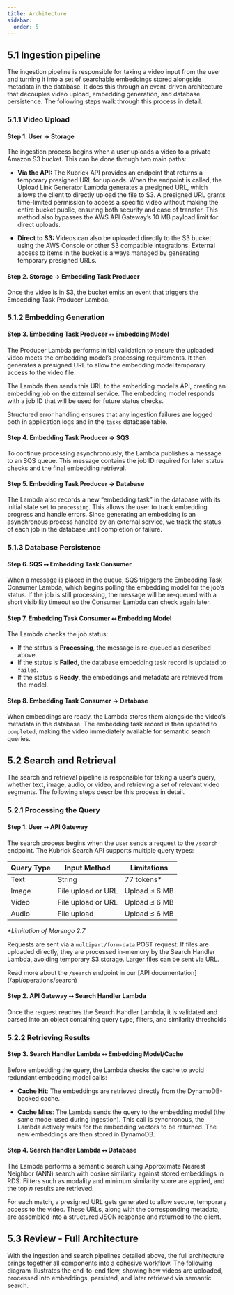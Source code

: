 ```yaml
---
title: Architecture
sidebar:
  order: 5
---
```



## 5.1 Ingestion pipeline

The ingestion pipeline is responsible for taking a video input from the user and
turning it into a set of searchable embeddings stored alongside metadata in the
database. It does this through an event-driven architecture that decouples video
upload, embedding generation, and database persistence. The following steps walk
through this process in detail.

### 5.1.1 Video Upload

<ThemedDiagram src='simplified_architecture.png' alt='Kubrick Search' />

#### Step 1\. User → Storage

The ingestion process begins when a user uploads a video to a private Amazon S3
bucket. This can be done through two main paths:

- **Via the API:** The Kubrick API provides an endpoint that returns a temporary
  presigned URL for uploads. When the endpoint is called, the Upload Link
  Generator Lambda generates a presigned URL, which allows the client to
  directly upload the file to S3. A presigned URL grants time-limited permission
  to access a specific video without making the entire bucket public, ensuring
  both security and ease of transfer. This method also bypasses the AWS API
  Gateway’s 10 MB payload limit for direct uploads.

- **Direct to S3:** Videos can also be uploaded directly to the S3 bucket using
  the AWS Console or other S3 compatible integrations. External access to items
  in the bucket is always managed by generating temporary presigned URLs.

#### Step 2\. Storage → Embedding Task Producer

Once the video is in S3, the bucket emits an event that triggers the Embedding
Task Producer Lambda.

### 5.1.2 Embedding Generation

<ThemedDiagram src='simplified_architecture.png' alt='Kubrick Search' />

#### Step 3\. Embedding Task Producer ⭤ Embedding Model

The Producer Lambda performs initial validation to ensure the uploaded video
meets the embedding model’s processing requirements. It then generates a
presigned URL to allow the embedding model temporary access to the video file.

The Lambda then sends this URL to the embedding model’s API, creating an
embedding job on the external service. The embedding model responds with a job
ID that will be used for future status checks.

Structured error handling ensures that any ingestion failures are logged both in
application logs and in the `tasks` database table.

#### Step 4\. Embedding Task Producer → SQS

To continue processing asynchronously, the Lambda publishes a message to an SQS
queue. This message contains the job ID required for later status checks and the
final embedding retrieval.

#### Step 5\. Embedding Task Producer → Database

The Lambda also records a new “embedding task” in the database with its initial
state set to `processing`. This allows the user to track embedding progress and
handle errors. Since generating an embedding is an asynchronous process handled
by an external service, we track the status of each job in the database until
completion or failure.

### 5.1.3 Database Persistence

<ThemedDiagram src='simplified_architecture.png' alt='Kubrick Search' />

#### Step 6\. SQS ⭤ Embedding Task Consumer

When a message is placed in the queue, SQS triggers the Embedding Task Consumer
Lambda, which begins polling the embedding model for the job’s status. If the
job is still processing, the message will be re-queued with a short visibility
timeout so the Consumer Lambda can check again later.

#### Step 7\. Embedding Task Consumer ⭤ Embedding Model

The Lambda checks the job status:

- If the status is **Processing**, the message is re-queued as described above.
- If the status is **Failed**, the database embedding task record is updated to
  `failed`.
- If the status is **Ready**, the embeddings and metadata are retrieved from the
  model.

#### Step 8\. Embedding Task Consumer → Database

When embeddings are ready, the Lambda stores them alongside the video’s metadata
in the database. The embedding task record is then updated to `completed`,
making the video immediately available for semantic search queries.

## 5.2 Search and Retrieval

The search and retrieval pipeline is responsible for taking a user’s query,
whether text, image, audio, or video, and retrieving a set of relevant video
segments. The following steps describe this process in detail.

### 5.2.1 Processing the Query

<ThemedDiagram src='simplified_architecture.png' alt='Kubrick Search' />

#### Step 1\. User ⭤ API Gateway

The search process begins when the user sends a request to the `/search`
endpoint. The Kubrick Search API supports multiple query types:

| Query Type | Input Method       | Limitations   |
| ---------- | ------------------ | ------------- |
| Text       | String             | 77 tokens\*   |
| Image      | File upload or URL | Upload ≤ 6 MB |
| Video      | File upload or URL | Upload ≤ 6 MB |
| Audio      | File upload        | Upload ≤ 6 MB |

_\*Limitation of Marengo 2.7_

Requests are sent via a `multipart/form-data` POST request. If files are
uploaded directly, they are processed in-memory by the Search Handler Lambda,
avoiding temporary S3 storage. Larger files can be sent via URL.

Read more about the `/search` endpoint in our \[API
documentation\](/api/operations/search)

#### Step 2\. API Gateway ⭤ Search Handler Lambda

Once the request reaches the Search Handler Lambda, it is validated and parsed
into an object containing query type, filters, and similarity thresholds

### 5.2.2 Retrieving Results

<ThemedDiagram src='simplified_architecture.png' alt='Kubrick Search' />

#### Step 3\. Search Handler Lambda ⭤ Embedding Model/Cache

Before embedding the query, the Lambda checks the cache to avoid redundant
embedding model calls:

- **Cache Hit**: The embeddings are retrieved directly from the DynamoDB-backed
  cache.

- **Cache Miss**: The Lambda sends the query to the embedding model (the same
  model used during ingestion). This call is synchronous, the Lambda actively
  waits for the embedding vectors to be returned. The new embeddings are then
  stored in DynamoDB.

#### Step 4\. Search Handler Lambda ⭤ Database

The Lambda performs a semantic search using Approximate Nearest Neighbor (ANN)
search with cosine similarity against stored embeddings in RDS. Filters such as
modality and minimum similarity score are applied, and the top _n_ results are
retrieved.

For each match, a presigned URL gets generated to allow secure, temporary access
to the video. These URLs, along with the corresponding metadata, are assembled
into a structured JSON response and returned to the client.

## 5.3 Review \- Full Architecture

With the ingestion and search pipelines detailed above, the full architecture
brings together all components into a cohesive workflow. The following diagram
illustrates the end-to-end flow, showing how videos are uploaded, processed into
embeddings, persisted, and later retrieved via semantic search.

